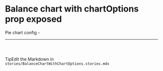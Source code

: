 
<Meta title="Example/BalanceChartWithChartOptions" />

<style>
  {`
    .subheading {
      --mediumdark: '#999999';
      font-weight: 900;
      font-size: 13px;
      color: #999;
      letter-spacing: 6px;
      line-height: 24px;
      text-transform: uppercase;
      margin-bottom: 12px;
      margin-top: 40px;
    }
  
    .tip {
      display: inline-block;
      border-radius: 1em;
      font-size: 11px;
      line-height: 12px;
      font-weight: 700;
      background: #E7FDD8;
      color: #66BF3C;
      padding: 4px 12px;
      margin-right: 10px;
      vertical-align: top;
    }

    .tip-wrapper {
      font-size: 13px;
      line-height: 20px;
      margin-top: 40px;
      margin-bottom: 40px;
    }

    .tip-wrapper code {
      font-size: 12px;
      display: inline-block;
    }
  `}
</style>

# Balance chart with chartOptions prop exposed

<div>Pie chart config -</div>
<hr />
<div>
  <code>
    <BalanceChartWithChartOptions />
  </code>
</div>

<div className="tip-wrapper">
  <span className="tip">Tip</span>Edit the Markdown in
  <code>stories/BalanceChartWithChartOptions.stories.mdx</code>
</div>
